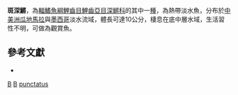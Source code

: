 {{Speciesbox
| taxon = Profundulus punctatus
| binomial_authority = [[Günther|Günther]], 1866
| image = Profundulus punctatus, UMMZ 194154.png
| image_width = 250px
| status = NE
| status_system = IUCN3.1
| synonyms = *''Fundulus punctatus'', Günther, 1866
*''Fundulus pachycephalus'', Günther, 1866
*''Profundulus pachycephalus'', Günther, 1866
*''Profundulus balsanus'', Ahl, 1935
}}

'''斑深鱂'''，為[[輻鰭魚綱|輻鰭魚綱]][[鯉齒目|鯉齒目]][[鯉齒亞目|鯉齒亞目]][[深鱂科|深鱂科]]的其中一[[種|種]]，為熱帶淡水魚，分布於[[中美洲|中美洲]][[瓜地馬拉|瓜地馬拉]]與[[墨西哥|墨西哥]]淡水流域，體長可達10公分，棲息在底中層水域，生活習性不明，可做為觀賞魚。

== 參考文獻 ==
*{{FishBase_species|genus=Profundulus|species=punctatus|year=2014|month=10}}

{{魚類小作品}}
{{Taxonbar}}
[[Category:1866年描述的鱼类|B]]
[[Category:觀賞魚|B]]
[[Category:深鱂屬|punctatus]]